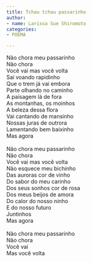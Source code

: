 ```yaml
---
title: Tchau tchau passarinho
author:
- name: Larissa Sue Shiromoto
categories:
- POEMA

---
```


| Não chora meu passarinho
| Não chora
| Você vai mas você volta
| Sai voando rapidinho 
| Que o trem já vai embora
| Parte olhando no caminho
| A paisagem lá de fora
| As montanhas, os moinhos
| A beleza dessa flora
| Vai cantando de mansinho 
| Nossas juras de outrora
| Lamentando bem baixinho
| Mas agora
| 
| Não chora meu passarinho
| Não chora
| Você vai mas você volta
| Não esquece meu bichinho
| Das auroras cor de vinho
| Do sabor do meu carinho
| Dos seus sonhos cor de rosa
| Dos meus beijos de amora 
| Do calor do nosso ninho
| E do nosso futuro
| Juntinhos
| Mas agora
| 
| Não chora meu passarinho
| Não chora
| Você vai
| Mas você volta

<a href="https://instagram.com/lariis_sh"><i class="bi bi-instagram"></i></a>
